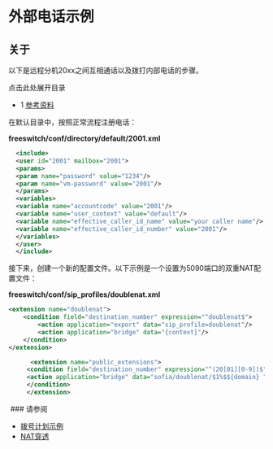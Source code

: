 # 外部电话示例

## 关于

以下是远程分机20xx之间互相通话以及拨打内部电话的步骤。

点击此处展开目录

* 1 [参考资料](#see-also)

在默认目录中，按照正常流程注册电话：

**freeswitch/conf/directory/default/2001.xml**

```xml
  <include>
  <user id="2001" mailbox="2001">
  <params>
  <param name="password" value="1234"/>
  <param name="vm-password" value="2001"/>
  </params>
  <variables>
  <variable name="accountcode" value="2001"/>
  <variable name="user_context" value="default"/>
  <variable name="effective_caller_id_name" value="your caller name"/>
  <variable name="effective_caller_id_number" value="2001"/>
  </variables>
  </user>
  </include>
```

接下来，创建一个新的配置文件。以下示例是一个设置为5090端口的双重NAT配置文件：

**freeswitch/conf/sip\_profiles/doublenat.xml**

```xml
<extension name="doublenat">
    <condition field="destination_number" expression="^doublenat$">
        <action application="export" data="sip_profile=doublenat"/>
        <action application="bridge" data="{context}"/> 
    </condition>
</extension>
```

```xml
      <extension name="public_extensions"> 
     <condition field="destination_number" expression="^(20[01][0-9])$">
     <action application="bridge" data="sofia/doublenat/$1%$${domain} "/> 
     </condition>
     </extension>
```

 ### 请参阅

* [拨号计划示例](../../Dialplan-Recipes_9634252.mdx#about)
* [NAT穿透](../../../Networking/NAT-Traversal_3375417.mdx#about)